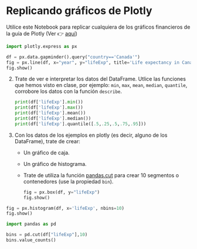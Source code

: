 # Replicando gráficos de Plotly

Utilice este Notebook para replicar cualquiera de los gráficos financieros de la guía de Plotly (Ver 👉 [aquí](https://plotly.com/python/#financial-charts))

```python
import plotly.express as px

df = px.data.gapminder().query("country=='Canada'")
fig = px.line(df, x="year", y="lifeExp", title='Life expectancy in Canada')
fig.show()

```

2.  Trate de ver e interpretar los datos del DataFrame. Utlice las funciones que hemos visto en clase, por ejemplo: `min`, `max`, `mean`, `median`, `quantile`, corrobore los datos con la función `describe`.

    ```python
    print(df['lifeExp'].min())
    print(df['lifeExp'].max())
    print(df['lifeExp'].mean())
    print(df['lifeExp'].median())
    print(df['lifeExp'].quantile([.5,.25,.5,.75,.95]))

    ```

<!-- -->

3.  Con los datos de los ejemplos en plotly (es decir, alguno de los DataFrame), trate de crear:

    -   Un gráfico de caja.

    -   Un gráfico de histograma.

    -   Trate de utiliza la función [pandas.cut](https://www.google.com/url?q=https%3A%2F%2Fpandas.pydata.org%2Fdocs%2Freference%2Fapi%2Fpandas.cut.html) para crear 10 segmentos o contenedores (use la propiedad `bin`).

        ```python
        fig = px.box(df, y="lifeExp")
        fig.show()
        ```

```python
fig = px.histogram(df, x='lifeExp', nbins=10)
fig.show()
```

```python
import pandas as pd

bins = pd.cut(df["lifeExp"],10)
bins.value_counts()
```